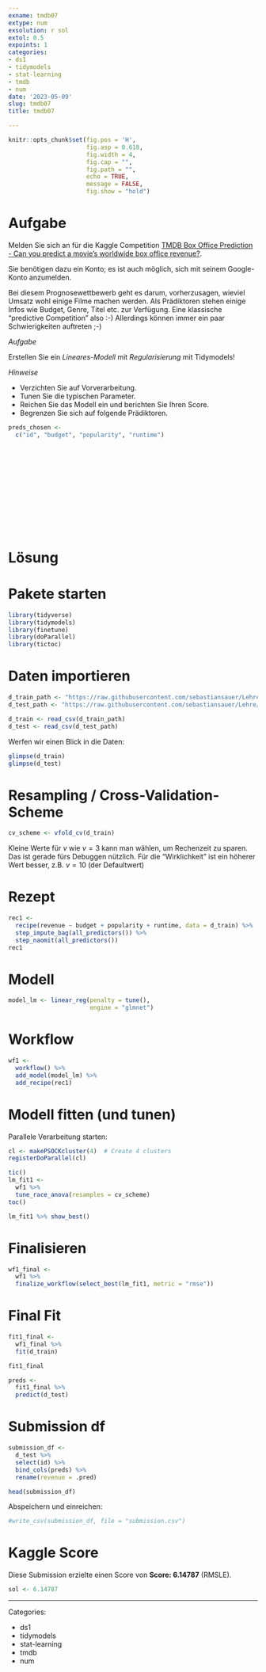 ```yaml
---
exname: tmdb07
extype: num
exsolution: r sol
extol: 0.5
expoints: 1
categories:
- ds1
- tidymodels
- stat-learning
- tmdb
- num
date: '2023-05-09'
slug: tmdb07
title: tmdb07

---
```





```r
knitr::opts_chunk$set(fig.pos = 'H',
                      fig.asp = 0.618,
                      fig.width = 4,
                      fig.cap = "", 
                      fig.path = "",
                      echo = TRUE,
                      message = FALSE,
                      fig.show = "hold")
```






# Aufgabe

Melden Sie sich an für die Kaggle Competition [TMDB Box Office Prediction -
Can you predict a movie's worldwide box office revenue?](https://www.kaggle.com/competitions/tmdb-box-office-prediction/overview).

Sie benötigen dazu ein Konto; es ist auch möglich, sich mit seinem Google-Konto anzumelden.

Bei diesem Prognosewettbewerb geht es darum, vorherzusagen,
wieviel Umsatz wohl einige Filme machen werden. 
Als Prädiktoren stehen einige Infos wie Budget, Genre, Titel etc. zur Verfügung.
Eine klassische "predictive Competition" also :-)
Allerdings können immer ein paar Schwierigkeiten auftreten ;-)


*Aufgabe*

Erstellen Sie ein *Lineares-Modell* mit *Regularisierung* mit Tidymodels!


*Hinweise*

<!-- - Nehmen Sie folgende Prädiktoren auf: `budget` und `popularity` -->
- Verzichten Sie auf Vorverarbeitung. 
- Tunen Sie die typischen Parameter. 
- Reichen Sie das Modell ein und berichten Sie Ihren Score.
- Begrenzen Sie sich auf folgende Prädiktoren.


```r
preds_chosen <- 
  c("id", "budget", "popularity", "runtime")
```




</br>
</br>
</br>
</br>
</br>
</br>
</br>
</br>
</br>
</br>

# Lösung


# Pakete starten

```r
library(tidyverse)
library(tidymodels)
library(finetune)
library(doParallel)
library(tictoc)
```



# Daten importieren

```r
d_train_path <- "https://raw.githubusercontent.com/sebastiansauer/Lehre/main/data/tmdb-box-office-prediction/train.csv"
d_test_path <- "https://raw.githubusercontent.com/sebastiansauer/Lehre/main/data/tmdb-box-office-prediction/test.csv"

d_train <- read_csv(d_train_path)
d_test <- read_csv(d_test_path)
```

Werfen wir einen Blick in die Daten:

```r
glimpse(d_train)
glimpse(d_test)
```



# Resampling / Cross-Validation-Scheme

```r
cv_scheme <- vfold_cv(d_train)
```



Kleine Werte für $v$ wie $v=3$ kann man wählen, um Rechenzeit zu sparen.
Das ist gerade fürs Debuggen nützlich.
Für die "Wirklichkeit" ist ein höherer Wert besser,
z.B. $v=10$ (der Defaultwert)



# Rezept



```r
rec1 <- 
  recipe(revenue ~ budget + popularity + runtime, data = d_train) %>% 
  step_impute_bag(all_predictors()) %>% 
  step_naomit(all_predictors()) 
rec1
```


# Modell



```r
model_lm <- linear_reg(penalty = tune(),
                       engine = "glmnet")
```


# Workflow

```r
wf1 <-
  workflow() %>% 
  add_model(model_lm) %>% 
  add_recipe(rec1)
```




#  Modell fitten (und tunen)



Parallele Verarbeitung starten:

```r
cl <- makePSOCKcluster(4)  # Create 4 clusters
registerDoParallel(cl)
```



```r
tic()
lm_fit1 <-
  wf1 %>% 
  tune_race_anova(resamples = cv_scheme)
toc()
```



```r
lm_fit1 %>% show_best()
```

# Finalisieren


```r
wf1_final <-
  wf1 %>% 
  finalize_workflow(select_best(lm_fit1, metric = "rmse"))
```




# Final Fit


```r
fit1_final <-
  wf1_final %>% 
  fit(d_train)

fit1_final
```



```r
preds <-
  fit1_final %>% 
  predict(d_test)
```




# Submission df


```r
submission_df <-
  d_test %>% 
  select(id) %>% 
  bind_cols(preds) %>% 
  rename(revenue = .pred)

head(submission_df)
```



Abspeichern und einreichen:

```r
#write_csv(submission_df, file = "submission.csv")
```


# Kaggle Score

Diese Submission erzielte einen Score von **Score: 6.14787** (RMSLE).

```r
sol <- 6.14787
```






---

Categories: 

- ds1
- tidymodels
- stat-learning
- tmdb
- num

